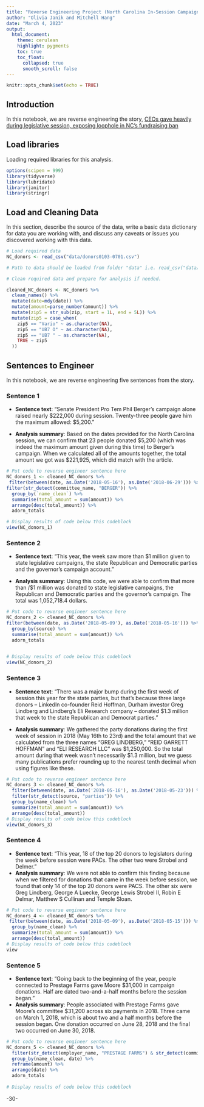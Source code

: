 ```yaml
---
title: "Reverse Engineering Project (North Carolina In-Session Campaign Donations"
author: "Olivia Janik and Mitchell Hang"
date: "March 4, 2023"
output:
  html_document:
    theme: cerulean
    highlight: pygments
    toc: true
    toc_float:
      collapsed: true
      smooth_scroll: false
---
```


```r
knitr::opts_chunk$set(echo = TRUE)
```

## Introduction 

In this notebook, we are reverse engineering the story, [CEOs gave heavily during legislative session, exposing loophole in NC's fundraising ban](https://www.wral.com/in-session-campaign-donations/17716104/)

## Load libraries

Loading required libraries for this analysis.

```r
options(scipen = 999)
library(tidyverse)
library(lubridate)
library(janitor)
library(stringr)
```

## Load and Cleaning Data

In this section, describe the source of the data, write a basic data dictionary for data you are working with, and discuss any caveats or issues you discovered working with this data. 

```r
# Load required data
NC_donors <- read_csv("data/donors0103-0701.csv")

# Path to data should be loaded from folder "data" i.e. read_csv("data/name_of_data.csv")

# Clean required data and prepare for analysis if needed. 

cleaned_NC_donors <- NC_donors %>%
  clean_names() %>%
  mutate(date=mdy(date)) %>%
  mutate(amount=parse_number(amount)) %>%
  mutate(zip5 = str_sub(zip, start = 1L, end = 5L)) %>%
  mutate(zip5 = case_when(
    zip5 == "Vario" ~ as.character(NA),
    zip5 == "UB7 O" ~ as.character(NA),
    zip5 == "UB7 " ~ as.character(NA),
    TRUE ~ zip5
  ))
```

## Sentences to Engineer
In this notebook, we are reverse engineering five sentences from the story.

### Sentence 1

* **Sentence text**: “Senate President Pro Tem Phil Berger's campaign alone raised nearly \$222,000 during session. Twenty-three people gave him the maximum allowed: \$5,200.”

* **Analysis summary**: Based on the dates provided for the North Carolina session, we can confirm that 23 people donated \$5,200 (which was indeed the maximum amount given during this time) to Berger's campaign. When we calculated all of the amounts together, the total amount we got was \$221,925, which did match with the article.

```r
# Put code to reverse engineer sentence here
NC_donors_1 <- cleaned_NC_donors %>%
 filter(between(date, as.Date('2018-05-16'), as.Date('2018-06-29'))) %>%
filter(str_detect(committee_name, "BERGER")) %>%
  group_by(`name_clean`) %>%
  summarise(total_amount = sum(amount)) %>%
  arrange(desc(total_amount)) %>%
  adorn_totals

# Display results of code below this codeblock
view(NC_donors_1)
```

### Sentence 2

* **Sentence text**: "This year, the week saw more than $1 million given to state legislative campaigns, the state Republican and Democratic parties and the governor's campaign account."

* **Analysis summary**: Using this code, we were able to confirm that more than /$1 million was donated to state legislative campaigns, the Republican and Democratic parties and the governor's campaign. The total was 1,052,718.4 dollars.

```r
# Put code to reverse engineer sentence here
NC_donors_2 <- cleaned_NC_donors %>% 
filter(between(date, as.Date('2018-05-09'), as.Date('2018-05-16'))) %>% 
  group_by(source) %>%
  summarise(total_amount = sum(amount)) %>%
  adorn_totals
  

# Display results of code below this codeblock
view(NC_donors_2)
```

### Sentence 3

* **Sentence text**: “There was a major bump during the first week of session this year for the state parties, but that's because three large donors – LinkedIn co-founder Reid Hoffman, Durham investor Greg Lindberg and Lindberg's Eli Research company – donated \$1.3 million that week to the state Republican and Democrat parties.”

* **Analysis summary**: We gathered the party donations during the first week of session in 2018 (May 16th to 23rd) and the total amount that we calculated from the three names "GREG LINDBERG," "REID GARRETT HOFFMAN" and "ELI RESEARCH LLC" was \$1,250,000. So the total amount during that week wasn't necessarily \$1.3 million, but we guess many publications prefer rounding up to the nearest tenth decimal when using figures like these.

```r
# Put code to reverse engineer sentence here
NC_donors_3 <- cleaned_NC_donors %>%
  filter(between(date, as.Date('2018-05-16'), as.Date('2018-05-23'))) %>%
  filter(str_detect(source, "parties")) %>%
  group_by(name_clean) %>%
  summarize(total_amount = sum(amount)) %>%
  arrange(desc(total_amount))
# Display results of code below this codeblock
view(NC_donors_3)
```

### Sentence 4

* **Sentence text**: “This year, 18 of the top 20 donors to legislators during the week before session were PACs. The other two were Strobel and Delmer.”
* **Analysis summary**: We were not able to confirm this finding because when we filtered for donations that came in the week before session, we found that only 14 of the top 20 donors were PACS. The other six were Greg Lindberg, George A Luecke, George Lewis Strobel II, Robin E Delmar, Matthew S Cullinan and Temple Sloan. 

```r
# Put code to reverse engineer sentence here
NC_donors_4 <- cleaned_NC_donors %>%
 filter(between(date, as.Date('2018-05-09'), as.Date('2018-05-15'))) %>%
  group_by(name_clean) %>%
  summarize(total_amount = sum(amount)) %>%
  arrange(desc(total_amount))
# Display results of code below this codeblock
view
```

### Sentence 5

* **Sentence text**: “Going back to the beginning of the year, people connected to Prestage Farms gave Moore \$31,000 in campaign donations. Half are dated two-and-a-half months before the session began.”
* **Analysis summary**: People associated with Prestage Farms gave Moore's committee $31,200 across six payments in 2018. Three came on March 1, 2018, which is about two and a half months before the session began. One donation occurred on June 28, 2018 and the final two occurred on June 30, 2018.

```r
# Put code to reverse engineer sentence here
NC_donors_5 <- cleaned_NC_donors %>%
  filter(str_detect(employer_name, "PRESTAGE FARMS") & str_detect(committee_name, "MOORE")) %>%
  group_by(name_clean, date) %>% 
  reframe(amount) %>%
  arrange(date) %>%
  adorn_totals
  
# Display results of code below this codeblock
```

-30-

